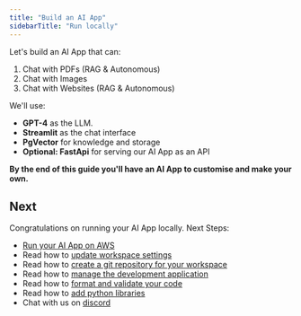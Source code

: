 ```yaml
---
title: "Build an AI App"
sidebarTitle: "Run locally"
---
```


Let's build an AI App that can:

1. Chat with PDFs (RAG & Autonomous)
2. Chat with Images
3. Chat with Websites (RAG & Autonomous)

We'll use:

- **GPT-4** as the LLM.
- **Streamlit** as the chat interface
- **PgVector** for knowledge and storage
- **Optional: FastApi** for serving our AI App as an API

**By the end of this guide you'll have an AI App to customise and make your own.**

<Snippet file="setup.mdx" />

<Snippet file="create-ai-app-codebase.mdx" />

<Snippet file="set-openai-key.mdx" />

<Snippet file="serve-ai-app-streamlit.mdx" />

<Snippet file="ai-app-pdf-assistant.mdx" />

<Snippet file="ai-app-image-assistant.mdx" />

<Snippet file="ai-app-website-assistant.mdx" />

<Snippet file="ai-app-add-data.mdx" />

<Snippet file="ai-app-how-this-app-works.mdx" />

<Snippet file="serve-ai-app-fastapi.mdx" />

<Snippet file="ai-app-view-api-endpoints.mdx" />

<Snippet file="ai-app-build-your-ai-product.mdx" />

<Snippet file="ai-app-run-jupyter.mdx" />

<Snippet file="ai-app-delete-local-resources.mdx" />

## Next

Congratulations on running your AI App locally. Next Steps:

- [Run your AI App on AWS](/ai-app/run-aws)
- Read how to [update workspace settings](/how-to/workspace-settings)
- Read how to [create a git repository for your workspace](/how-to/git-repo)
- Read how to [manage the development application](/how-to/development-app)
- Read how to [format and validate your code](/how-to/format-and-validate)
- Read how to [add python libraries](/how-to/python-libraries)
- Chat with us on [discord](https://discord.gg/4MtYHHrgA8)
